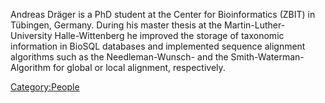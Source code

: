 Andreas Dräger is a PhD student at the Center for Bioinformatics (ZBIT) in Tübingen, Germany. During his master thesis at the Martin-Luther-University Halle-Wittenberg he improved the storage of taxonomic information in BioSQL databases and implemented sequence alignment algorithms such as the Needleman-Wunsch- and the Smith-Waterman-Algorithm for global or local alignment, respectively.

[[Category:People]]